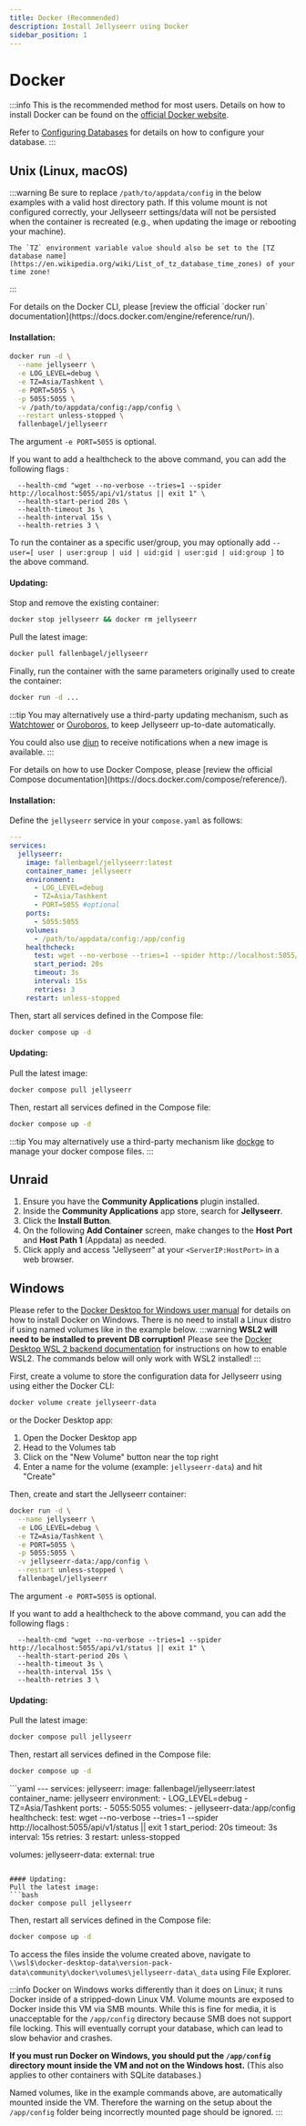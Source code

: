 ```yaml
---
title: Docker (Recommended)
description: Install Jellyseerr using Docker
sidebar_position: 1
---
```

# Docker
:::info
This is the recommended method for most users.
Details on how to install Docker can be found on the [official Docker website](https://docs.docker.com/get-docker/).

Refer to [Configuring Databases](/extending-jellyseerr/database-config#postgresql-options) for details on how to configure your database.
:::

## Unix (Linux, macOS)
:::warning
Be sure to replace `/path/to/appdata/config` in the below examples with a valid host directory path. If this volume mount is not configured correctly, your Jellyseerr settings/data will not be persisted when the container is recreated (e.g., when updating the image or rebooting your machine).

    The `TZ` environment variable value should also be set to the [TZ database name](https://en.wikipedia.org/wiki/List_of_tz_database_time_zones) of your time zone!

:::


<Tabs groupId="docker-methods" queryString>
  <TabItem value="docker-cli" label="Docker CLI">
For details on the Docker CLI, please [review the official `docker run` documentation](https://docs.docker.com/engine/reference/run/).

#### Installation:

```bash
docker run -d \
  --name jellyseerr \
  -e LOG_LEVEL=debug \
  -e TZ=Asia/Tashkent \
  -e PORT=5055 \
  -p 5055:5055 \
  -v /path/to/appdata/config:/app/config \
  --restart unless-stopped \
  fallenbagel/jellyseerr
```

The argument `-e PORT=5055` is optional.

If you want to add a healthcheck to the above command, you can add the following flags :
```
  --health-cmd "wget --no-verbose --tries=1 --spider http://localhost:5055/api/v1/status || exit 1" \
  --health-start-period 20s \
  --health-timeout 3s \
  --health-interval 15s \
  --health-retries 3 \
```

To run the container as a specific user/group, you may optionally add `--user=[ user | user:group | uid | uid:gid | user:gid | uid:group ]` to the above command.

#### Updating:

Stop and remove the existing container:
```bash
docker stop jellyseerr && docker rm jellyseerr
```
Pull the latest image:
```bash
docker pull fallenbagel/jellyseerr
```
Finally, run the container with the same parameters originally used to create the container:
```bash
docker run -d ...
```

:::tip
You may alternatively use a third-party updating mechanism, such as [Watchtower](https://github.com/containrrr/watchtower) or [Ouroboros](https://github.com/pyouroboros/ouroboros), to keep Jellyseerr up-to-date automatically.

You could also use [diun](https://github.com/crazy-max/diun) to receive notifications when a new image is available.
:::
  </TabItem>

  <TabItem value="docker-compose" label="Docker Compose">
For details on how to use Docker Compose, please [review the official Compose documentation](https://docs.docker.com/compose/reference/).

#### Installation:
Define the `jellyseerr` service in your `compose.yaml` as follows:
```yaml
---
services:
  jellyseerr:
    image: fallenbagel/jellyseerr:latest
    container_name: jellyseerr
    environment:
      - LOG_LEVEL=debug
      - TZ=Asia/Tashkent
      - PORT=5055 #optional
    ports:
      - 5055:5055
    volumes:
      - /path/to/appdata/config:/app/config
    healthcheck:
      test: wget --no-verbose --tries=1 --spider http://localhost:5055/api/v1/status || exit 1
      start_period: 20s
      timeout: 3s
      interval: 15s
      retries: 3
    restart: unless-stopped
```

Then, start all services defined in the Compose file:
```bash
docker compose up -d
```

#### Updating:
Pull the latest image:
```bash
docker compose pull jellyseerr
```
Then, restart all services defined in the Compose file:
```bash
docker compose up -d
```
:::tip
You may alternatively use a third-party mechanism like [dockge](https://github.com/louislam/dockge) to manage your docker compose files.
:::
  </TabItem>
</Tabs>


## Unraid

1. Ensure you have the **Community Applications** plugin installed.
2. Inside the **Community Applications** app store, search for **Jellyseerr**.
3. Click the **Install Button**.
4. On the following **Add Container** screen, make changes to the **Host Port** and **Host Path 1** \(Appdata\) as needed.
5. Click apply and access "Jellyseerr" at your `<ServerIP:HostPort>` in a web browser.

## Windows

Please refer to the [Docker Desktop for Windows user manual](https://docs.docker.com/docker-for-windows/) for details on how to install Docker on Windows. There is no need to install a Linux distro if using named volumes like in the example below.
:::warning
**WSL2 will need to be installed to prevent DB corruption!** Please see the [Docker Desktop WSL 2 backend documentation](https://docs.docker.com/docker-for-windows/wsl/) for instructions on how to enable WSL2. The commands below will only work with WSL2 installed!
:::

First, create a volume to store the configuration data for Jellyseerr using using either the Docker CLI:
```bash
docker volume create jellyseerr-data
```

or the Docker Desktop app:
1. Open the Docker Desktop app
2. Head to the Volumes tab
3. Click on the "New Volume" button near the top right
4. Enter a name for the volume (example: `jellyseerr-data`) and hit "Create"

Then, create and start the Jellyseerr container:
<Tabs groupId="docker-methods" queryString>
  <TabItem value="docker-cli" label="Docker CLI">
```bash
docker run -d \
  --name jellyseerr \
  -e LOG_LEVEL=debug \
  -e TZ=Asia/Tashkent \
  -e PORT=5055 \
  -p 5055:5055 \
  -v jellyseerr-data:/app/config \
  --restart unless-stopped \
  fallenbagel/jellyseerr
```

The argument `-e PORT=5055` is optional.

If you want to add a healthcheck to the above command, you can add the following flags :
```
  --health-cmd "wget --no-verbose --tries=1 --spider http://localhost:5055/api/v1/status || exit 1" \
  --health-start-period 20s \
  --health-timeout 3s \
  --health-interval 15s \
  --health-retries 3 \
```

#### Updating:
Pull the latest image:
```bash
docker compose pull jellyseerr
```
Then, restart all services defined in the Compose file:
```bash
docker compose up -d
```
  </TabItem>

  <TabItem value="docker-compose" label="Docker Compose">
```yaml
---
services:
  jellyseerr:
    image: fallenbagel/jellyseerr:latest
    container_name: jellyseerr
    environment:
      - LOG_LEVEL=debug
      - TZ=Asia/Tashkent
    ports:
      - 5055:5055
    volumes:
      - jellyseerr-data:/app/config
    healthcheck:
      test: wget --no-verbose --tries=1 --spider http://localhost:5055/api/v1/status || exit 1
      start_period: 20s
      timeout: 3s
      interval: 15s
      retries: 3
    restart: unless-stopped

volumes:
  jellyseerr-data:
    external: true
```

#### Updating:
Pull the latest image:
```bash
docker compose pull jellyseerr
```
Then, restart all services defined in the Compose file:
```bash
docker compose up -d
```
  </TabItem>
</Tabs>

To access the files inside the volume created above, navigate to `\\wsl$\docker-desktop-data\version-pack-data\community\docker\volumes\jellyseerr-data\_data` using File Explorer.

:::info
Docker on Windows works differently than it does on Linux; it runs Docker inside of a stripped-down Linux VM. Volume mounts are exposed to Docker inside this VM via SMB mounts. While this is fine for media, it is unacceptable for the `/app/config` directory because SMB does not support file locking. This will eventually corrupt your database, which can lead to slow behavior and crashes.

**If you must run Docker on Windows, you should put the `/app/config` directory mount inside the VM and not on the Windows host.** (This also applies to other containers with SQLite databases.)

Named volumes, like in the example commands above, are automatically mounted inside the VM. Therefore the warning on the setup about the `/app/config` folder being incorrectly mounted page should be ignored.
:::


